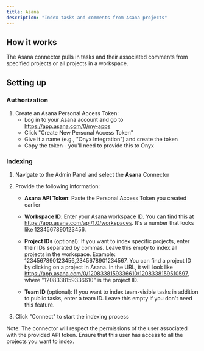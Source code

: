 ```yaml
---
title: Asana
description: "Index tasks and comments from Asana projects"
---
```


## How it works

The Asana connector pulls in tasks and their associated comments from specified projects or all projects in a workspace.

## Setting up

### Authorization

1. Create an Asana Personal Access Token:
   - Log in to your Asana account and go to https://app.asana.com/0/my-apps
   - Click "Create New Personal Access Token"
   - Give it a name (e.g., "Onyx Integration") and create the token
   - Copy the token - you'll need to provide this to Onyx

### Indexing

1. Navigate to the Admin Panel and select the **Asana** Connector
2. Provide the following information:

   - **Asana API Token**: Paste the Personal Access Token you created earlier

   - **Workspace ID**: Enter your Asana workspace ID. You can find this at https://app.asana.com/api/1.0/workspaces. It's a number that looks like 1234567890123456.

   - **Project IDs** (optional): If you want to index specific projects, enter their IDs separated by commas. Leave this empty to index all projects in the workspace. Example: 1234567890123456,2345678901234567. You can find a project ID by clicking on a project in Asana. In the URL, it will look like https://app.asana.com/0/1208338159336610/1208338159510597, where "1208338159336610" is the project ID.

   - **Team ID** (optional): If you want to index team-visible tasks in addition to public tasks, enter a team ID. Leave this empty if you don't need this feature.

3. Click "Connect" to start the indexing process

Note: The connector will respect the permissions of the user associated with the provided API token. Ensure that this user has access to all the projects you want to index.
